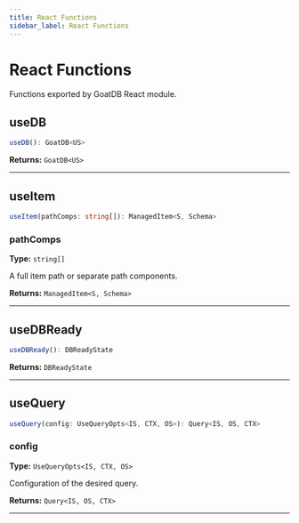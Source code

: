 ```yaml
---
title: React Functions
sidebar_label: React Functions
---
```



# React Functions

Functions exported by GoatDB React module.

## useDB

<Tabs>
  <TabItem value="signature" label="Signature" default>

```typescript
useDB(): GoatDB<US>
```

  </TabItem>
</Tabs>

**Returns:** `GoatDB<US>`

---

## useItem

<Tabs>
  <TabItem value="signature" label="Signature" default>

```typescript
useItem(pathComps: string[]): ManagedItem<S, Schema>
```

  </TabItem>
  <TabItem value="params" label="Parameters">

### pathComps

**Type:** `string[]`

A full item path or separate path components.

  </TabItem>
</Tabs>

**Returns:** `ManagedItem<S, Schema>`

---

## useDBReady

<Tabs>
  <TabItem value="signature" label="Signature" default>

```typescript
useDBReady(): DBReadyState
```

  </TabItem>
</Tabs>

**Returns:** `DBReadyState`

---

## useQuery

<Tabs>
  <TabItem value="signature" label="Signature" default>

```typescript
useQuery(config: UseQueryOpts<IS, CTX, OS>): Query<IS, OS, CTX>
```

  </TabItem>
  <TabItem value="params" label="Parameters">

### config

**Type:** `UseQueryOpts<IS, CTX, OS>`

Configuration of the desired query.

  </TabItem>
</Tabs>

**Returns:** `Query<IS, OS, CTX>`

---

